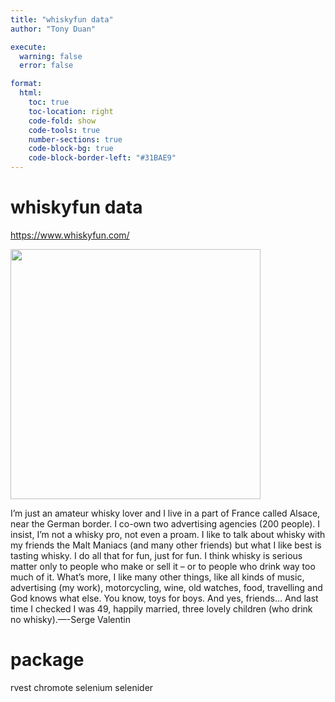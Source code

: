 ```yaml
---
title: "whiskyfun data"
author: "Tony Duan"

execute:
  warning: false
  error: false

format:
  html:
    toc: true
    toc-location: right
    code-fold: show
    code-tools: true
    number-sections: true
    code-block-bg: true
    code-block-border-left: "#31BAE9"
---
```


# whiskyfun data

<https://www.whiskyfun.com/>

![](images/clipboard-554216427.png){width="400"}

I’m just an amateur whisky lover and I live in a part of France called Alsace, near the German border. I co-own two advertising agencies (200 people). I insist, I’m not a whisky pro, not even a proam. I like to talk about whisky with my friends the Malt Maniacs (and many other friends) but what I like best is tasting whisky. I do all that for fun, just for fun. I think whisky is serious matter only to people who make or sell it – or to people who drink way too much of it. What’s more, I like many other things, like all kinds of music, advertising (my work), motorcycling, wine, old watches, food, travelling and God knows what else. You know, toys for boys. And yes, friends… And last time I checked I was 49, happily married, three lovely children (who drink no whisky).----Serge Valentin

# package

rvest chromote selenium selenider
